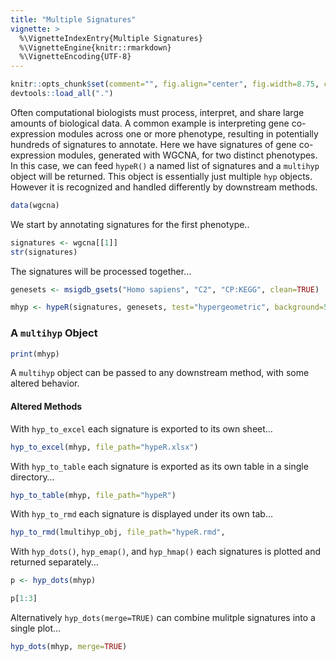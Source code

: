```yaml
---
title: "Multiple Signatures"
vignette: >
  %\VignetteIndexEntry{Multiple Signatures}
  %\VignetteEngine{knitr::rmarkdown}
  %\VignetteEncoding{UTF-8}
---
```


```r
knitr::opts_chunk$set(comment="", fig.align="center", fig.width=8.75, cache=FALSE)
devtools::load_all(".")
```

Often computational biologists must process, interpret, and share large amounts of biological data. A common example is interpreting gene co-expression modules across one or more phenotype, resulting in potentially hundreds of signatures to annotate. Here we have signatures of gene co-expression modules, generated with WGCNA, for two distinct phenotypes. In this case, we can feed `hypeR()` a named list of signatures and a `multihyp` object will be returned. This object is essentially just multiple `hyp` objects. However it is recognized and handled differently by downstream methods.

```r
data(wgcna)
```

We start by annotating signatures for the first phenotype..

```r
signatures <- wgcna[[1]]
str(signatures)
```

The signatures will be processed together...

```r
genesets <- msigdb_gsets("Homo sapiens", "C2", "CP:KEGG", clean=TRUE)

mhyp <- hypeR(signatures, genesets, test="hypergeometric", background=50000, fdr=0.05)
```

### A `multihyp` Object

```r
print(mhyp)
```

A `multihyp` object can be passed to any downstream method, with some altered behavior.

#### Altered Methods

With `hyp_to_excel` each signature is exported to its own sheet...

```r
hyp_to_excel(mhyp, file_path="hypeR.xlsx")
```

With `hyp_to_table` each signature is exported as its own table in a single directory...

```r
hyp_to_table(mhyp, file_path="hypeR")
```

With `hyp_to_rmd` each signature is displayed under its own tab...

```r
hyp_to_rmd(lmultihyp_obj, file_path="hypeR.rmd",
```

With `hyp_dots()`, `hyp_emap()`, and `hyp_hmap()` each signatures is plotted and returned separately...

```r
p <- hyp_dots(mhyp)
```

```r
p[1:3]
```

Alternatively `hyp_dots(merge=TRUE)` can combine mulitple signatures into a single plot...

```r
hyp_dots(mhyp, merge=TRUE)
```
